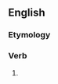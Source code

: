 ==English==

===Etymology===
{{suffix|en|tumble|eth}}

===Verb===
{{head|en|verb form}}

# {{en-archaic third-person singular of|tumble}}